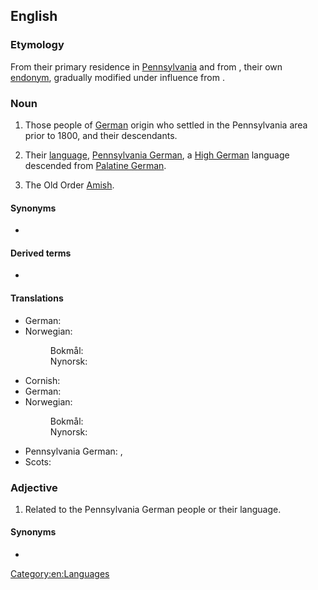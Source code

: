 ==English==
{{wikipedia}}

===Etymology===
From their primary residence in [[Pennsylvania]] and from {{bor|en|pfl|Deitsch||[[German]]}}, their own [[endonym]], gradually modified under influence from {{m|en|Dutch}}.

===Noun===
{{en-noun|~|Pennsylvania Dutch}}

# {{lb|en|plural}} Those people of [[German]] origin who settled in the Pennsylvania area prior to 1800, and their descendants.
# {{lb|en|uncountable}} Their [[language]], [[Pennsylvania German]], a [[High German]] language descended from [[Palatine German]].
# {{lb|en|nonstandard}} The Old Order [[Amish]].

====Synonyms====
* {{l|en|Pennsylvania German}}

====Derived terms====
* {{l|en|Black Dutch}}

====Translations====
{{trans-top|People of Pennsylvania German origin}}
* German: {{t|de|Pennsylvanier|m}}
* Norwegian:
*: Bokmål: {{t|nb|pennsylvaniatyskere}}
*: Nynorsk: {{t|nn|pennsylvaniatyskarar}}
{{trans-mid}}
{{trans-bottom}}

{{trans-top|language}}
* Cornish: {{t|kw|Pennsylvaynek|m}}
* German: {{t+|de|Pennsylvaniadeutsch|n}}
* Norwegian:
*: Bokmål: {{t+|nb|pennsylvaniatysk|m}}
*: Nynorsk: {{t|nn|pennsylvaniatysk|m}}
{{trans-mid}}
* Pennsylvania German: {{t|pdc|Deitsch|n}}, {{t|pdc|Pennsilfaanisch Deitsch|n}}
* Scots: {{t|sco|Pennsylvanish}}
{{trans-bottom}}

===Adjective===
{{en-adj|-}}

# Related to the Pennsylvania German people or their language.

====Synonyms====
* {{l|en|Pennsylvania German}}

[[Category:en:Languages]]